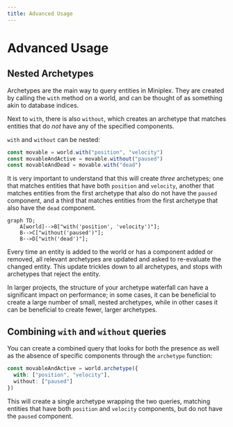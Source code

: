 ```yaml
---
title: Advanced Usage
---
```


# Advanced Usage

## Nested Archetypes

Archetypes are the main way to query entities in Miniplex. They are created by calling the `with` method on a world, and can be thought of as something akin to database indices.

Next to `with`, there is also `without`, which creates an archetype that matches entities that do _not_ have any of the specified components.

`with` and `without` can be nested:

```ts
const movable = world.with("position", "velocity")
const movableAndActive = movable.without("paused")
const movableAndDead = movable.with("dead")
```

It is very important to understand that this will create _three_ archetypes; one that matches entities that have both `position` and `velocity`, another that matches entities from the first archetype that also do not have the `paused` component, and a third that matches entities from the first archetype that also have the `dead` component.

```mermaid
graph TD;
    A[world]-->B["with('position', 'velocity')"];
    B-->C["without('paused')"];
    B-->D["with('dead')"];
```

Every time an entity is added to the world or has a component added or removed, all relevant archetypes are updated and asked to re-evaluate the changed entity. This update trickles down to all archetypes, and stops with archetypes that reject the entity.

In larger projects, the structure of your archetype waterfall can have a significant impact on performance; in some cases, it can be beneficial to create a large number of small, nested archetypes, while in other cases it can be beneficial to create fewer, larger archetypes.

## Combining `with` and `without` queries

You can create a combined query that looks for both the presence as well as the absence of specific components through the `archetype` function:

```ts
const movableAndActive = world.archetype({
  with: ["position", "velocity"],
  without: ["paused"]
})
```

This will create a single archetype wrapping the two queries, matching entities that have both `position` and `velocity` components, but do not have the `paused` component.
